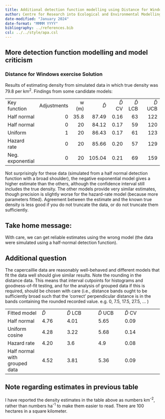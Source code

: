 ```yaml
---
title: Additional detection function modelling using Distance for Windows software
author: Centre for Research into Ecological and Environmental Modelling <br> **University of St Andrews**
date-modified: "January 2024"
date-format: "MMMM YYYY"
bibliography: ../references.bib
csl: ../../style/apa.csl
---
```


:::{.callout-warning collapse=false appearance='default' icon=true}
# More detection function modelling and model criticism
### Distance for Windows exercise Solution
:::


Results of estimating density from simulated data in which true density was 79.8 per km<sup>2</sup>. Findings from some candidate models:

|   |   |   |   |   |   |   |
|-------------|--------:|-------:|----------:|----------:|---------:|------------------:|
| Key function | Adjustments | w (m) | $\hat{D}$ | $\hat{D}$ CV | $\hat{D}$ LCB | $\hat{D}$ UCB |
| Half normal      | 0               | 35.8      | 87.49                   | 0.16                           | 63                              | 122                             |
| Half normal      | 0               | 20        | 84.12                   | 0.17                           | 59                              | 120                             |
| Uniform          | 1               | 20        | 86.43                   | 0.17                           | 61                              | 123                             |
| Hazard rate      | 0               | 20        | 85.66                   | 0.20                           | 57                              | 129                             |
| Neg. exponential | 0               | 20        | 105.04                  | 0.21                           | 69                              | 159                             |

Not surprisingly for these data (simulated from a half normal detection function with a broad shoulder), the negative exponential model gives a higher estimate than the others, although the confidence interval still includes the true density. The other models provide very similar estimates, though precision is slightly worse for the hazard-rate model (because more parameters fitted). Agreement between the estimate and the known true density is less good if you do not truncate the data, or do not truncate them sufficiently. 

:::{.callout-tip collapse=false appearance='default' icon=true}
## Take home message: 
With care, we can get reliable estimates using the wrong model (the data were simulated using a half-normal detection function).
:::

## Additional question

The capercaillie data are reasonably well-behaved and different models that fit the data well should give similar results. Note the rounding in the distance data. This means that interval cutpoints for histograms and goodness-of-fit testing, and for the analysis of grouped data if this is required, should be chosen with care (i.e., distance bands ought to be sufficiently broad such that the ‘correct’ perpendicular distance is in the bands containing the rounded recorded value. e.g. 0, 7.5, 17.5, 27.5, … )

|       |           |         |               |             |
|-----------------|------------|---------------|-------------|------------------|
| Fitted model              | $\hat{D}$ | $\hat{D}$ LCB | $\hat{D}$ UCB | $\hat{D}$ CV |
| Half normal     | 4.76    | 4.01    | 5.65        | 0.09           |
| Uniform cosine  | 4.28    | 3.22    | 5.68        | 0.14           |
| Hazard rate     | 4.20    | 3.6     | 4.9         | 0.08           |
| Half normal with grouped data | 4.52    | 3.81    | 5.36    | 0.09 |

:::{.callout-note collapse=false appearance='default' icon=true}
## Note regarding estimates in previous table
I have reported the density estimates in the table above as numbers km<sup>-2</sup>, rather than numbers ha<sup>-1</sup> to make them easier to read. There are 100 hectares in a square kilometer.
:::

